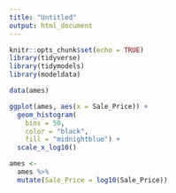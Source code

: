 ```yaml
---
title: "Untitled"
output: html_document
---
```


```r
knitr::opts_chunk$set(echo = TRUE)
library(tidyverse)
library(tidymodels)
library(modeldata)

data(ames)
```

```r
ggplot(ames, aes(x = Sale_Price)) + 
  geom_histogram(
    bins = 50,
    color = "black",
    fill = "midnightblue") +
  scale_x_log10()
```

```r
ames <-
  ames %>%
  mutate(Sale_Price = log10(Sale_Price))
```


